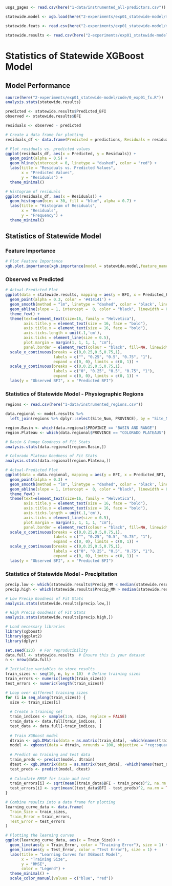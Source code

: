 ```r
usgs_gages <- read.csv(here("1-data/instrumented_all-predictors.csv"))

statewide.model <- xgb.load(here("2-experiments/exp01_statewide-model/models/xgb.statewide"))

statewide.feats <- read.csv(here("2-experiments/exp01_statewide-model/models/xgb.feature-names.csv"))

statewide.results <- read.csv(here("2-experiments/exp01_statewide-model/data/statewide-model_results.csv"))
```

# Statistics of Statewide XGBoost Model

## Model Performance

```r
source(here("2-experiments/exp01_statewide-model/code/0_exp01_fx.R"))
analysis.stats(statewide.results)

predicted <- statewide.results$Predicted_BFI
observed <- statewide.results$BFI

residuals <- observed - predicted 

# Create a data frame for plotting
residuals_df <- data.frame(Predicted = predictions, Residuals = residuals)

# Plot residuals vs. predicted values
ggplot(residuals_df, aes(x = Predicted, y = Residuals)) +
  geom_point(alpha = 0.5) +
  geom_hline(yintercept = 0, linetype = "dashed", color = "red") +
  labs(title = "Residuals vs. Predicted Values", 
       x = "Predicted Values", 
       y = "Residuals") +
  theme_minimal()

# Histogram of residuals
ggplot(residuals_df, aes(x = Residuals)) +
  geom_histogram(bins = 30, fill = "blue", alpha = 0.7) +
  labs(title = "Histogram of Residuals", 
       x = "Residuals", 
       y = "Frequency") +
  theme_minimal()
```

## Statistics of Statewide Model

### Feature Importance

```r
# Plot Feature Importance
xgb.plot.importance(xgb.importance(model = statewide.model,feature_names = statewide.feats[,1]), rel_to_first = TRUE, top_n = 10)
```

### Observed vs Predicted

```r
# Actual-Predicted Plot
ggplot(data = statewide.results, mapping = aes(y = BFI, x = Predicted_BFI)) +
  geom_point(alpha = 0.3, color = '#414141') +
  geom_smooth(method = "lm", linetype = "dashed", color = 'black', linewidth = .75, se=FALSE, fullrange=TRUE) +
  geom_abline(slope = 1, intercept =  0, color = "black", linewidth = 0.75) +
  theme_few() +
  theme(text=element_text(size=16, family = "Helvetica"),
        axis.title.y = element_text(size = 16, face = "bold"),
        axis.title.x = element_text(size = 16, face = "bold"),
        axis.ticks.length = unit(.1,'cm'),
        axis.ticks = element_line(size = 0.5),
        plot.margin = margin(1, 1, 1, 1, "cm"),
        panel.border = element_rect(colour = "black", fill=NA, linewidth=1)) +
  scale_x_continuous(breaks = c(0,0.25,0.5,0.75,1),
                     labels = c("", "0.25", "0.5", "0.75", "1"),
                     expand = c(0, 0), limits = c(0, 1)) +
  scale_y_continuous(breaks = c(0,0.25,0.5,0.75,1),
                     labels = c("0", "0.25", "0.5", "0.75", "1"),
                     expand = c(0, 0), limits = c(0, 1)) +
  labs(y = "Observed BFI", x = "Predicted BFI")

```

### Statistics of Statewide Model - Physiographic Regions

```r
regions <- read.csv(here("1-data/instrumented_regions.csv"))

data.regional <- model.results %>%
  left_join(regions %>% dplyr::select(Site_Num, PROVINCE), by = "Site_Num")

region.Basin <- which(data.regional$PROVINCE == "BASIN AND RANGE")
region.Plateau <- which(data.regional$PROVINCE == "COLORADO PLATEAUS")

# Basin & Range Goodness of Fit Stats
analysis.stats(data.regional[region.Basin,])

# Colorado Plateau Goodness of Fit Stats
analysis.stats(data.regional[region.Plateau,])

# Actual-Predicted Plot
ggplot(data = data.regional, mapping = aes(y = BFI, x = Predicted_BFI, color = PROVINCE)) +
  geom_point(alpha = 0.3) +
  geom_smooth(method = "lm", linetype = "dashed", color = 'black', linewidth = .75, se=FALSE, fullrange=TRUE) +
  geom_abline(slope = 1, intercept =  0, color = "black", linewidth = 0.75) +
  theme_few() +
  theme(text=element_text(size=16, family = "Helvetica"),
        axis.title.y = element_text(size = 16, face = "bold"),
        axis.title.x = element_text(size = 16, face = "bold"),
        axis.ticks.length = unit(.1,'cm'),
        axis.ticks = element_line(size = 0.5),
        plot.margin = margin(1, 1, 1, 1, "cm"),
        panel.border = element_rect(colour = "black", fill=NA, linewidth=1)) +
  scale_x_continuous(breaks = c(0,0.25,0.5,0.75,1),
                     labels = c("", "0.25", "0.5", "0.75", "1"),
                     expand = c(0, 0), limits = c(0, 1)) +
  scale_y_continuous(breaks = c(0,0.25,0.5,0.75,1),
                     labels = c("0", "0.25", "0.5", "0.75", "1"),
                     expand = c(0, 0), limits = c(0, 1)) +
  labs(y = "Observed BFI", x = "Predicted BFI")

```

### Statistics of Statewide Model - Precipitation

```r
precip.low <- which(statewide.results$Precip_MM < median(statewide.results$Precip_MM)) # Streamgages with precipitation below median
precip.high <- which(statewide.results$Precip_MM > median(statewide.results$Precip_MM)) # Streamgages with precipitation above median

# Low Precip Goodness of Fit Stats
analysis.stats(statewide.results[precip.low,])

# High Precip Goodness of Fit Stats
analysis.stats(statewide.results[precip.high,])

```

```r
# Load necessary libraries
library(xgboost)
library(ggplot2)
library(dplyr)

set.seed(123)  # For reproducibility
data.full <- statewide.results  # Ensure this is your dataset
n <- nrow(data.full)

# Initialize variables to store results
train_sizes <- seq(10, n, by = 10)  # Define training sizes
train_errors <- numeric(length(train_sizes))
test_errors <- numeric(length(train_sizes))

# Loop over different training sizes
for (i in seq_along(train_sizes)) {
  size <- train_sizes[i]
  
  # Create a training set
  train_indices <- sample(1:n, size, replace = FALSE)
  train_data <- data.full[train_indices, ]
  test_data <- data.full[-train_indices, ]
  
  # Train XGBoost model
  dtrain <- xgb.DMatrix(data = as.matrix(train_data[, -which(names(train_data) == "BFI")]), label = train_data$BFI)
  model <- xgboost(data = dtrain, nrounds = 100, objective = "reg:squarederror", verbose = 0)
  
  # Predict on training and test data
  train_preds <- predict(model, dtrain)
  dtest <- xgb.DMatrix(data = as.matrix(test_data[, -which(names(test_data) == "BFI")]))
  test_preds <- predict(model, dtest)
  
  # Calculate RMSE for train and test
  train_errors[i] <- sqrt(mean((train_data$BFI - train_preds)^2, na.rm = TRUE))
  test_errors[i] <- sqrt(mean((test_data$BFI - test_preds)^2, na.rm = TRUE))
}

# Combine results into a data frame for plotting
learning_curve_data <- data.frame(
  Train_Size = train_sizes,
  Train_Error = train_errors,
  Test_Error = test_errors
)

# Plotting the learning curves
ggplot(learning_curve_data, aes(x = Train_Size)) +
  geom_line(aes(y = Train_Error, color = "Training Error"), size = 1) +
  geom_line(aes(y = Test_Error, color = "Test Error"), size = 1) +
  labs(title = "Learning Curves for XGBoost Model",
       x = "Training Size",
       y = "RMSE",
       color = "Legend") +
  theme_minimal() +
  scale_color_manual(values = c("blue", "red"))

```

